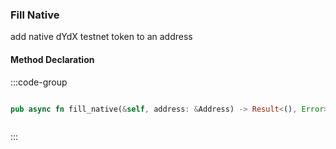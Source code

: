 ### Fill Native

add native dYdX testnet token to an address

#### Method Declaration

:::code-group

```python [Python]
```

```rust [Rust]
pub async fn fill_native(&self, address: &Address) -> Result<(), Error>
```

```typescript [TypeScript]
```

:::
